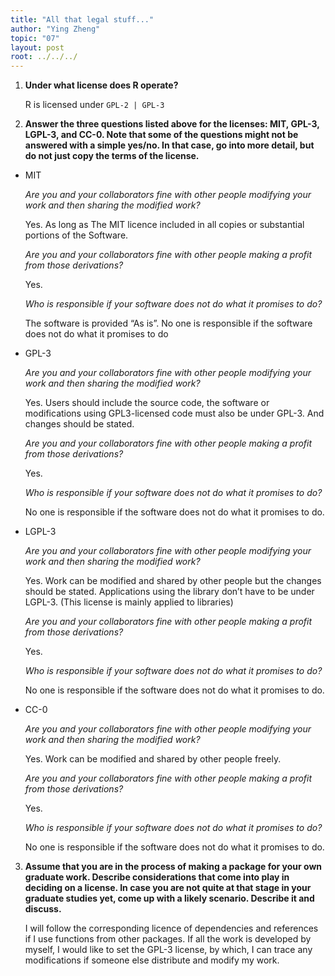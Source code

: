```yaml
---
title: "All that legal stuff..."
author: "Ying Zheng"
topic: "07"
layout: post
root: ../../../
---
```


1. **Under what license does R operate?**

    R is licensed under `GPL-2 | GPL-3`
  
  
2. **Answer the three questions listed above for the licenses: MIT, GPL-3,  LGPL-3, and CC-0. Note that some of the questions might not be answered with a simple yes/no. In that case, go into more detail, but do not just copy the terms of the license.**

  - MIT
  
    *Are you and your collaborators fine with other people modifying your work and then sharing the modified work?*
    
    Yes. As long as The MIT licence included in all copies or substantial portions of the Software.

    *Are you and your collaborators fine with other people making a profit from those derivations?*
    
    Yes.
    

    *Who is responsible if your software does not do what it promises to do?*
    
    The software is provided "As is". No one is responsible if the software does not do what it promises to do 



  - GPL-3
  
    *Are you and your collaborators fine with other people modifying your work and then sharing the modified work?*
    
    Yes. Users should include the source code, the software or modifications using GPL3-licensed code must also be under GPL-3. And changes should be stated.

    *Are you and your collaborators fine with other people making a profit from those derivations?*
    
    Yes. 
    

    *Who is responsible if your software does not do what it promises to do?*
    
    No one is responsible if the software does not do what it promises to do.


  
  
  - LGPL-3

    *Are you and your collaborators fine with other people modifying your work and then sharing the modified work?*
    
    Yes.  Work can be modified and shared by other people but the changes should be stated. Applications using the library don’t have to be under LGPL-3. (This license is mainly applied to libraries)

    *Are you and your collaborators fine with other people making a profit from those derivations?*
    
    Yes. 
    
    *Who is responsible if your software does not do what it promises to do?*
    
    No one is responsible if the software does not do what it promises to do.

  
  - CC-0
  

    *Are you and your collaborators fine with other people modifying your work and then sharing the modified work?*
    
    Yes.  Work can be modified and shared by other people freely.

    *Are you and your collaborators fine with other people making a profit from those derivations?*
    
    Yes. 
    
    *Who is responsible if your software does not do what it promises to do?*
    
    No one is responsible if the software does not do what it promises to do.




3. **Assume that you are in the process of making a package for your own graduate work. Describe considerations that come into play in deciding on a license. In case you are not quite at that stage in your graduate studies yet, come up with a likely scenario. Describe it and discuss.**

    I will follow the corresponding licence of dependencies and references if I use functions from other packages. If all the work is developed by myself, I would like to set the GPL-3 license, by which, I can trace any modifications if someone else distribute and modify my work.

